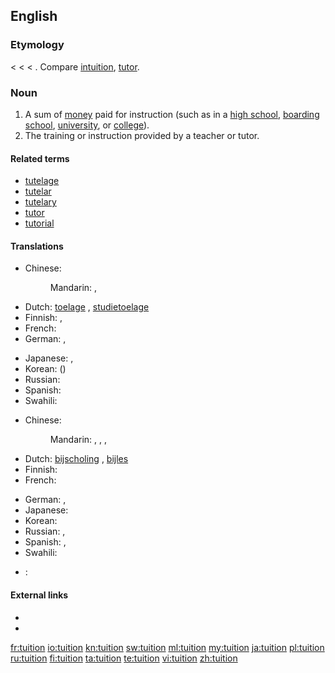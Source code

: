 ==English==
{{wikipedia}}

===Etymology===
< {{etyl|fro}} < {{etyl|la}} {{term|tuitio|tuitiō|guard, protection, defense}} < {{term|tueri|tuēri|to watch, guard, see, observe}}. Compare [[intuition]], [[tutor]].

===Noun===
{{en-noun}}

# A sum of [[money]] paid for instruction (such as in a [[high school]], [[boarding school]], [[university]], or [[college]]).
# The training or instruction provided by a teacher or tutor.

====Related terms====
* [[tutelage]]
* [[tutelar]]
* [[tutelary]]
* [[tutor]]
* [[tutorial]]

====Translations====
{{trans-top|sum of money paid for instruction}}
* Chinese:
*: Mandarin: {{t-|cmn|學費|sc=Hani}}, {{t-|cmn|学费|tr=xuéfèi|sc=Hani}}
* Dutch: [[toelage]] {{f}}, [[studietoelage]] {{f}}
* Finnish: {{t-|fi|lukukausimaksu}}, {{t|fi|koulumaksu}}
* French: {{t|fr|frais de scolarité|m|p}}
* German: {{t|de|Studiengebühr|f}}, {{t|de|Unterrichtsgebühr|f}}
{{trans-mid}}
* Japanese: {{t|ja|学費|tr=がくひ, gakuhi|sc=Jpan}}, {{t|ja|授業料|tr=じゅぎょうりょう, jugyōryō|sc=Jpan}}
* Korean: {{t|ko|학비|tr=hakbi|sc=Kore}} ({{t|ko|學費|sc=Kore}})
* Russian: {{t|ru|плата за обучение|f|tr=pláta za obučénije|sc=Cyrl}}
* Spanish: {{t+|es|colegiatura|f}}
* Swahili: {{t+|sw|masomo ya ziada|xs=Swahili}}
{{trans-bottom}}

{{trans-top|training or instruction provided by a teacher or tutor}}
* Chinese:
*: Mandarin: {{t-|cmn|講課|sc=Hani}}, {{t-|cmn|讲课|tr=jiǎngkè|sc=Hani}}, {{i|especially after school/work}} {{t-|cmn|補習|sc=Hani}}, {{t-|cmn|补习|tr=bǔxí|sc=Hani}}
* Dutch: [[bijscholing]] {{f}}, [[bijles]] {{f}}
* Finnish: {{t+|fi|opetus}}
* French: {{t|fr|cours|m|p}}
{{trans-mid}}
* German: {{t|de|Tutorium|n}}, {{t|de|Unterricht|m}}
* Japanese: {{t|ja|教育|tr=きょういく, kyōiku|sc=Jpan}}
* Korean: {{t|ko|교육|tr=kyoyuk|sc=Kore}}
* Russian: {{t+|ru|обучение|n|tr=obučénije}}, {{t+|ru|занятия|p|tr=zanjátija}}
* Spanish: {{t+|es|enseñanza|f}}, {{t-|es|clases|f|p}}
* Swahili: {{t+|sw|masomo ya ziada|xs=Swahili}}
{{trans-bottom}}

{{checktrans-top}}
* {{ttbc|Arabic}}: {{t|ar|اجور الدراسة|sc=Arab}}
{{checktrans-mid}}
{{checktrans-bottom}}

====External links====
* {{R:Webster 1913}}
* {{R:Century 1911}}

[[fr:tuition]]
[[io:tuition]]
[[kn:tuition]]
[[sw:tuition]]
[[ml:tuition]]
[[my:tuition]]
[[ja:tuition]]
[[pl:tuition]]
[[ru:tuition]]
[[fi:tuition]]
[[ta:tuition]]
[[te:tuition]]
[[vi:tuition]]
[[zh:tuition]]